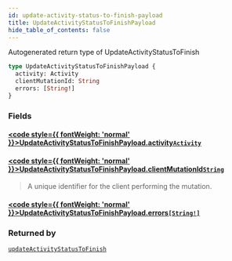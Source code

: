 ```yaml
---
id: update-activity-status-to-finish-payload
title: UpdateActivityStatusToFinishPayload
hide_table_of_contents: false
---
```








Autogenerated return type of UpdateActivityStatusToFinish

```graphql
type UpdateActivityStatusToFinishPayload {
  activity: Activity
  clientMutationId: String
  errors: [String!]
}
```


### Fields

#### [<code style={{ fontWeight: 'normal' }}>UpdateActivityStatusToFinishPayload.<b>activity</b></code>](#)<Bullet />[`Activity`](/api/graphql/documentation/objects/activity) <Badge class="secondary" text="object"/>
> 
> 

#### [<code style={{ fontWeight: 'normal' }}>UpdateActivityStatusToFinishPayload.<b>clientMutationId</b></code>](#)<Bullet />[`String`](/api/graphql/documentation/scalars/string) <Badge class="secondary" text="scalar"/>
> A unique identifier for the client performing the mutation.
> 

#### [<code style={{ fontWeight: 'normal' }}>UpdateActivityStatusToFinishPayload.<b>errors</b></code>](#)<Bullet />[`[String!]`](/api/graphql/documentation/scalars/string) <Badge class="secondary" text="list"/> <Badge class="secondary" text="scalar"/>
> 
> 



### Returned by

[`updateActivityStatusToFinish`](/api/graphql/documentation/mutations/update-activity-status-to-finish)  <Badge class="secondary" text="mutation"/>



